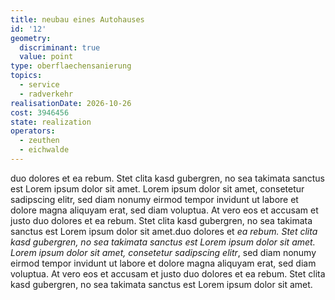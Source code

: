 ```yaml
---
title: neubau eines Autohauses
id: '12'
geometry:
  discriminant: true
  value: point
type: oberflaechensanierung
topics:
  - service
  - radverkehr
realisationDate: 2026-10-26
cost: 3946456
state: realization
operators:
  - zeuthen
  - eichwalde
---
```

duo dolores et ea rebum. Stet clita kasd gubergren, no sea takimata sanctus est Lorem ipsum dolor sit amet. Lorem ipsum dolor sit amet, consetetur sadipscing elitr, sed diam nonumy eirmod tempor invidunt ut labore et dolore magna aliquyam erat, sed diam voluptua. At vero eos et accusam et justo duo dolores et ea rebum. Stet clita kasd gubergren, no sea takimata sanctus est Lorem ipsum dolor sit amet.duo dolores et *ea rebum. Stet clita kasd gubergren, no sea takimata sanctus est Lorem ipsum dolor sit amet. Lorem ipsum dolor sit amet, consetetur sadipscing elitr*, sed diam nonumy eirmod tempor invidunt ut labore et dolore magna aliquyam erat, sed diam voluptua. At vero eos et accusam et justo duo dolores et ea rebum. Stet clita kasd gubergren, no sea takimata sanctus est Lorem ipsum dolor sit amet.
